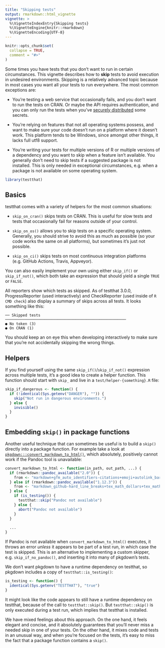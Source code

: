 ```yaml
---
title: "Skipping tests"
output: rmarkdown::html_vignette
vignette: >
  %\VignetteIndexEntry{Skipping tests}
  %\VignetteEngine{knitr::rmarkdown}
  %\VignetteEncoding{UTF-8}
---
```


```r
knitr::opts_chunk$set(
  collapse = TRUE,
  comment = "#>"
)
```

Some times you have tests that you don't want to run in certain circumstances.
This vignette describes how to **skip** tests to avoid execution in undesired environments.
Skipping is a relatively advanced topic because in most cases you want all your tests to run everywhere.
The most common exceptions are:

-   You're testing a web service that occasionally fails, and you don't want to run the tests on CRAN.
    Or maybe the API requires authentication, and you can only run the tests when you've [securely distributed](https://gargle.r-lib.org/articles/articles/managing-tokens-securely.html) some secrets.

-   You're relying on features that not all operating systems possess, and want to make sure your code doesn't run on a platform where it doesn't work.
    This platform tends to be Windows, since amongst other things, it lacks full utf8 support.

-   You're writing your tests for multiple versions of R or multiple versions of a dependency and you want to skip when a feature isn't available.
    You generally don't need to skip tests if a suggested package is not installed.
    This is only needed in exceptional circumstances, e.g. when a package is not available on some operating system.

```r
library(testthat)
```

## Basics

testthat comes with a variety of helpers for the most common situations:

-   `skip_on_cran()` skips tests on CRAN.
    This is useful for slow tests and tests that occasionally fail for reasons outside of your control.

-   `skip_on_os()` allows you to skip tests on a specific operating system.
    Generally, you should strive to avoid this as much as possible (so your code works the same on all platforms), but sometimes it's just not possible.

-   `skip_on_ci()` skips tests on most continuous integration platforms (e.g. GitHub Actions, Travis, Appveyor).

You can also easily implement your own using either `skip_if()` or `skip_if_not()`, which both take an expression that should yield a single `TRUE` or `FALSE`.

All reporters show which tests as skipped.
As of testthat 3.0.0, ProgressReporter (used interactively) and CheckReporter (used inside of `R CMD check`) also display a summary of skips across all tests.
It looks something like this:

```         
── Skipped tests  ───────────────────────────────────────────────────────
● No token (3)
● On CRAN (1)
```

You should keep an on eye this when developing interactively to make sure that you're not accidentally skipping the wrong things.

## Helpers

If you find yourself using the same `skip_if()`/`skip_if_not()` expression across multiple tests, it's a good idea to create a helper function.
This function should start with `skip_` and live in a `test/helper-{something}.R` file:

```r
skip_if_dangerous <- function() {
  if (!identical(Sys.getenv("DANGER"), "")) {
    skip("Not run in dangerous environments.")
  } else {
    invisible()
  }
}
```

## Embedding `skip()` in package functions

Another useful technique that can sometimes be useful is to build a `skip()` directly into a package function.
For example take a look at [`pkgdown:::convert_markdown_to_html()`](https://github.com/r-lib/pkgdown/blob/v2.0.7/R/markdown.R#L95-L106), which absolutely, positively cannot work if the Pandoc tool is unavailable:

```r
convert_markdown_to_html <- function(in_path, out_path, ...) {
  if (rmarkdown::pandoc_available("2.0")) {
    from <- "markdown+gfm_auto_identifiers-citations+emoji+autolink_bare_uris"
  } else if (rmarkdown::pandoc_available("1.12.3")) {
    from <- "markdown_github-hard_line_breaks+tex_math_dollars+tex_math_single_backslash+header_attributes"
  } else {
    if (is_testing()) {
      testthat::skip("Pandoc not available")
    } else {
      abort("Pandoc not available")
    }
  }
  
  ...
}
```

If Pandoc is not available when `convert_markdown_to_html()` executes, it throws an error *unless* it appears to be part of a test run, in which case the test is skipped.
This is an alternative to implementing a custom skipper, e.g. `skip_if_no_pandoc()`, and inserting it into many of pkgdown's tests.

We don't want pkgdown to have a runtime dependency on testthat, so pkgdown includes a copy of `testthat::is_testing()`:

```r
is_testing <- function() {
  identical(Sys.getenv("TESTTHAT"), "true")
}
```

It might look like the code appears to still have a runtime dependency on testthat, because of the call to `testthat::skip()`.
But `testthat::skip()` is only executed during a test run, which implies that testthat is installed.

We have mixed feelings about this approach.
On the one hand, it feels elegant and concise, and it absolutely guarantees that you'll never miss a needed skip in one of your tests.
On the other hand, it mixes code and tests in an unusual way, and when you're focused on the tests, it's easy to miss the fact that a package function contains a `skip()`.
